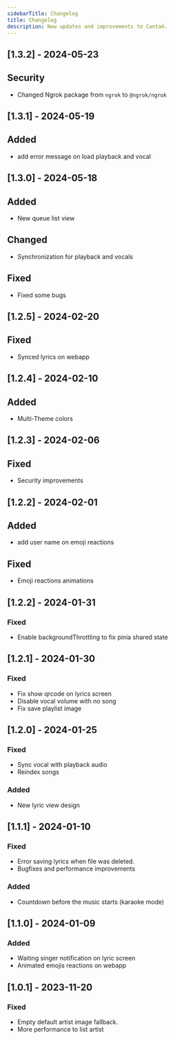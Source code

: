 ```yaml
---
sidebarTitle: Changelog
title: Changelog
description: New updates and improvements to Cantaê.
---
```

## [1.3.2] - 2024-05-23

## Security
- Changed Ngrok package from `ngrok` to `@ngrok/ngrok`

## [1.3.1] - 2024-05-19

## Added
- add error message on load playback and vocal

## [1.3.0] - 2024-05-18

## Added
- New queue list view

## Changed
- Synchronization for playback and vocals

## Fixed
- Fixed some bugs

## [1.2.5] - 2024-02-20

## Fixed
- Synced lyrics on webapp

## [1.2.4] - 2024-02-10

## Added
- Multi-Theme colors

## [1.2.3] - 2024-02-06

## Fixed

- Security improvements

## [1.2.2] - 2024-02-01

## Added

- add user name on emoji reactions

## Fixed

- Emoji reactions animations

## [1.2.2] - 2024-01-31

### Fixed

- Enable backgroundThrottling to fix pinia shared state

## [1.2.1] - 2024-01-30

### Fixed

- Fix show qrcode on lyrics screen
- Disable vocal volume with no song
- Fix save playlist image

## [1.2.0] - 2024-01-25

### Fixed

- Sync vocal with playback audio
- Reindex songs

### Added

- New lyric view design

## [1.1.1] - 2024-01-10

### Fixed

- Error saving lyrics when file was deleted.
- Bugfixes and performance improvements

### Added

- Countdown before the music starts (karaoke mode)

## [1.1.0] - 2024-01-09

### Added

- Waiting singer notification on lyric screen
- Animated emojis reactions on webapp

## [1.0.1] - 2023-11-20

### Fixed

- Empty default artist image fallback.
- More performance to list artist

